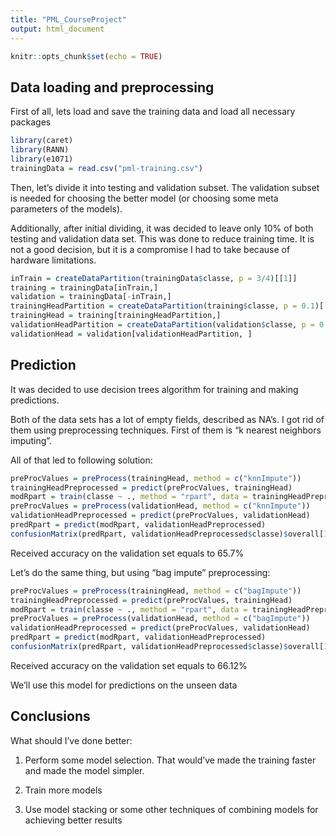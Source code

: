 ```yaml
---
title: "PML_CourseProject"
output: html_document
---
```


```r
knitr::opts_chunk$set(echo = TRUE)
```

## Data loading and preprocessing

First of all, lets load and save the training data and load all necessary packages

```r

library(caret)
library(RANN)
library(e1071)
trainingData = read.csv("pml-training.csv")

```

Then, let's divide it into testing and validation subset. The validation subset is needed for choosing the better model (or choosing some meta parameters of the models).

Additionally, after initial dividing, it was decided to leave only 10% of both testing and validation data set. This was done to reduce training time. It is not a good decision, but it is a compromise I had to take because of hardware limitations.

```r

inTrain = createDataPartition(trainingData$classe, p = 3/4)[[1]]
training = trainingData[inTrain,]
validation = trainingData[-inTrain,]
trainingHeadPartition = createDataPartition(training$classe, p = 0.1)[[1]]
trainingHead = training[trainingHeadPartition,]
validationHeadPartition = createDataPartition(validation$classe, p = 0.1)[[1]]
validationHead = validation[validationHeadPartition, ]
```

## Prediction

It was decided to use decision trees algorithm for training and making predictions. 

Both of the data sets has a lot of empty fields, described as NA's. I got rid of them using preprocessing techniques.
First of them is "k nearest neighbors imputing". 

All of that led to following solution:

```r

preProcValues = preProcess(trainingHead, method = c("knnImpute"))
trainingHeadPreprocessed = predict(preProcValues, trainingHead)
modRpart = train(classe ~ ., method = "rpart", data = trainingHeadPreprocessed)
preProcValues = preProcess(validationHead, method = c("knnImpute"))
validationHeadPreprocessed = predict(preProcValues, validationHead)
predRpart = predict(modRpart, validationHeadPreprocessed)
confusionMatrix(predRpart, validationHeadPreprocessed$classe)$overall[1]
```

Received accuracy on the validation set equals to 65.7%

Let's do the same thing, but using "bag impute" preprocessing:

```r

preProcValues = preProcess(trainingHead, method = c("bagImpute"))
trainingHeadPreprocessed = predict(preProcValues, trainingHead)
modRpart = train(classe ~ ., method = "rpart", data = trainingHeadPreprocessed)
preProcValues = preProcess(validationHead, method = c("bagImpute"))
validationHeadPreprocessed = predict(preProcValues, validationHead)
predRpart = predict(modRpart, validationHeadPreprocessed)
confusionMatrix(predRpart, validationHeadPreprocessed$classe)$overall[1]
```

Received accuracy on the validation set equals to 66.12%

We'll use this model for predictions on the unseen data

## Conclusions

What should I've done better:

1) Perform some model selection. That would've made the training faster and made the model simpler.

2) Train more models

3) Use model stacking or some other techniques of combining models for achieving better results

